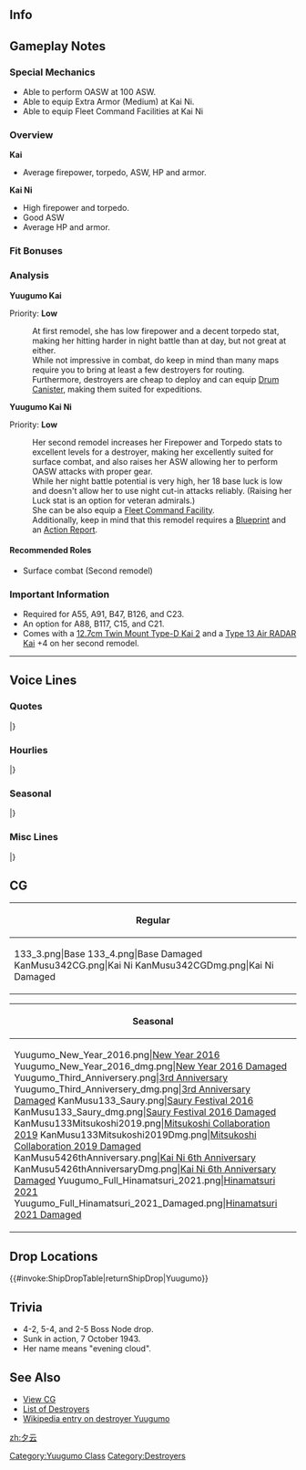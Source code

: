 ==Info==
{{KanmusuInfo|ID=133}}
{{KanmusuInfo|ID=133a}}
{{KanmusuInfo|ID=342}}

==Gameplay Notes==
===Special Mechanics===
* Able to perform OASW at 100 ASW.
* Able to equip Extra Armor (Medium) at Kai Ni.
* Able to equip Fleet Command Facilities at Kai Ni

===Overview===
'''Kai'''
* Average firepower, torpedo, ASW, HP and armor.  

'''Kai Ni'''
* High firepower and torpedo.
* Good ASW
* Average HP and armor.

===Fit Bonuses===
{{:{{BASEPAGENAME}}/Equipment Bonuses}}
{{clear}}

===Analysis===
'''Yuugumo Kai'''

Priority: '''Low'''

:At first remodel, she has low firepower and a decent torpedo stat, making her hitting harder in night battle than at day, but not great at either.
:While not impressive in combat, do keep in mind than many maps require you to bring at least a few destroyers for routing.
:Furthermore, destroyers are cheap to deploy and can equip [[Drum Canister]], making them suited for expeditions.


'''Yuugumo Kai Ni''' 

Priority: '''Low'''
:Her second remodel increases her Firepower and Torpedo stats to excellent levels for a destroyer, making her excellently suited for surface combat, and also raises her ASW allowing her to perform OASW attacks with proper gear.
:While her night battle potential is very high, her 18 base luck is low and doesn't allow her to use night cut-in attacks reliably. (Raising her Luck stat is an option for veteran admirals.)
:She can be also equip a [[Fleet Command Facility]].
:Additionally, keep in mind that this remodel requires a [[Blueprint]] and an [[Action Report]].


====Recommended Roles====
* Surface combat (Second remodel)

===Important Information===
* Required for A55, A91, B47, B126, and C23.
* An option for A88, B117, C15, and C21. 
* Comes with a [[12.7cm Twin Mount Type-D Kai 2]] and a [[Type 13 Air RADAR Kai]] +4 on her second remodel.
----

==Voice Lines==
===Quotes===
{{ShipquoteHeader}}
{{ShipquoteKai
|scenario = Introduction
|origin = 夕雲型一番艦、夕雲、着任しました。提督、甘えてくれても、いいんですよ？
|translation = 1st ship of the Yuugumo-class, Yuugumo, reporting for duty. Admiral, it's fine to depend on me you know?
|audio = Yuugumo-Introduction.ogg
}}
{{ShipquoteKai
|scenario = Introduction
|kai2 = yes
|origin = 改夕雲型一番艦、夕雲、配置に付きました。提督、しっかりに甘えてくれていいんですよ。
|translation = 1st ship of the Remodelled Yuugumo-class, Yuugumo, arriving on station. It's fine to leave everything to me, Admiral.
|audio = YuugumoKaiNi-Intro.mp3
}}
{{ShipquoteKai
|scenario = Library
|origin = 最終量産型艦隊駆逐艦の一番艦。舞鶴生まれよ。
惨敗のミッドウェー海戦が初陣よ。いいじゃない、別に。
あの島への鼠輸送やケ号作戦、南太平洋海戦、キスカ撤退作戦などで奮戦したわ。ふう。
|translation = I'm the first ship of the last mass-produced fleet destroyer class.<ref>The subsequent Akizuki and Shimakaze-classes were not intended for mass production.</ref> I was born in Maizuru.
My first battle was the crushing defeat at Midway. It's fine, I don't mind it.
I did Tokyo Express runs to that island and fought hard in Operation Ke, at the Battle of the Santa Cruz Islands and the Kiska Withdrawal Operation.<ref>'That island' refers to [https://en.wikipedia.org/wiki/Kolombangara Kolombangara] where she ran [https://en.wikipedia.org/wiki/Tokyo_Express Tokyo Express] transport runs (aka 'Nezumi Yuusou'). The [https://en.wikipedia.org/wiki/Battle_of_the_Santa_Cruz_Islands Battle of the Santa Cruz Islands] is known as the Battle of the South Pacific in Japan.</ref> Whew.
|audio = Yuugumo-Library.ogg
}}
{{ShipquoteKai
|scenario = Secretary 1
|origin = 提督、もういらしてたんですか。
|translation = Here so soon, Admiral.
|audio = Yuugumo-Secretary_2.ogg
}}
{{ShipquoteKai
|scenario = Secretary 2
|origin = 提督、一緒に頑張りましょうね。
|translation = Let's work hard together, Admiral.
|audio = Yuugumo-Secretary_1.ogg
}}
{{ShipquoteKai
|scenario = Secretary 3
|origin = はいはい、なんですかぁ？提督といい、巻雲さんといい、スキンシップ大好きですね
|translation = Yes yes, what is it? Both you and Makigumo really love skinship, Admiral.<ref>Skinship (スキンシップ) means a very close physical relationship.</ref>
|audio = Yuugumo-Secretary_3.ogg
}}
{{ShipquoteKai
|scenario = Secretary Idle
|origin = 提督？お疲れなの？夕雲は心配だわ。
|translation = Admiral? Are you tired? I'm worried about you.
|audio = Yuugumo-Idle.ogg
}}
{{ShipquoteKai
|scenario = Secretary (Married)
|origin = 提督ー、少しお休みしたほうが良くないですか？
|translation = Isn't it better if you get some rest, Admiral?
|audio = Yuugumo-Wedding_Line.ogg
}}
{{ShipquoteKai
|scenario = Secretary (Married)
|kai = yes
|origin = 提督ー、少しお休みしたほうが良くないですか？　え、大丈夫？　そぉお？　じゃあ、せめてこれを飲んで。夕雲特製戦闘糧食ドリンクです。元気が出ますよ？　ほら、グっと！
|translation = Isn't it better if you got some rest, Admiral? Eh, you're fine? Really? Then at least drink this. It's my special combat ration drink. It'll perk you right up you know? Come on, gulp it down!
|audio = YuugumoKai-Secretary_Married.ogg
}}
{{ShipquoteKai
|scenario = Wedding
|origin = あ、提督ー、また帽子が曲がってるわ。今やこんな大艦隊の司令官なんだから、ちゃんとしてくださいね。いつでも私が面倒見れるわけじゃ…って、えぇ？　いつまでも面倒見ていいの？　ふぅん、イ・イ・ケ・ド♡
|translation =Ah, your hat is crooked again, Admiral. You're the commander of a large fleet now so please look the part alright. I can't be here to take care of you all the... E-eh? It's fine for me to always take care of you? Humph, Fi~ ne~ th~ en~♡
|audio = Yuugumo-Wedding.ogg
}}
{{ShipquoteKai
|scenario = Player's Score
|origin = 軍令部からの報告です。ご覧になってくださいね。
|translation = It's a report from the Naval General Staff. Please have a look.
|audio = Yuugumo-Looking_At_Scores.ogg
}}
{{ShipquoteKai
|scenario = Joining the Fleet
|origin = 駆逐艦夕雲、本気で行くわ！
|translation = Destroyer Yuugumo, setting out at full force!
|audio = Yuugumo-Joining_A_Fleet.ogg
}}
{{ShipquoteKai
|scenario = Joining the Fleet
|kai2 = yes
|origin = 提督、夕雲、本気で行きます。第十駆逐隊、抜錨！
|translation = I'm going to set out at full force, Admiral. Destroyer Division 10, weigh anchor!
|audio = YuugumoKaiNi-JoinFleet.mp3
}}
{{ShipquoteKai
|scenario = Equipment 1
|origin = ありがたく、使わせて頂きますね。
|translation = My thanks, I'll gladly put this to use.
|audio = Yuugumo-Equipment_2.ogg
}}
{{ShipquoteKai
|scenario = Equipment 2
|origin = 夕雲は改装中。覗かないでね。
|translation = I'm being remodelled. No peeking.
|audio = Yuugumo-Equipment_3.ogg
}}
{{ShipquoteKai
|scenario = Equipment 3
|origin = いただくわ。
|translation = I accept.
|audio = Yuugumo-Equipment_1.ogg
}}
{{ShipquoteKai
|scenario = Supply
|origin = 満たされました。
|translation = I'm satisfied.
|audio = Yuugumo-Supply.ogg
}}
{{ShipquoteKai
|scenario = Docking (Minor Damage)
|origin = お風呂は…、好きよ？
|translation = I like... taking baths you know?
|audio = Yuugumo-Docking_Minor.ogg
}}
{{ShipquoteKai
|scenario = Docking (Major Damage)
|origin = ごめんなさい、長いお風呂かも。ちょっと、疲れが溜まってしまって。
|translation = I'm sorry, I think I need to take a long bath. I've accumulated quite a bit of fatigue.
|audio = Yuugumo-Docking_Major.ogg
}}
{{ShipquoteKai
|scenario = Construction
|origin = 新しい艦が進水するわね。
|translation = A new ship has been launched.
|audio = Yuugumo-Construction.ogg
}}
{{ShipquoteKai
|scenario = Returning from Sortie
|origin = 艦隊が作戦から戻ってきたわ。
|translation = The fleet has returned from the operation.
|audio = Yuugumo-Returning_From_Sortie.ogg
}}
{{ShipquoteKai
|scenario = Starting a Sortie
|origin = 主力オブ主力の夕雲型、出ます！
|translation = The main force of the main forces, Yuugumo-class, heading out!<ref>They were the last class to see serious combat.</ref>
|audio = Yuugumo-Starting_A_Sortie.ogg
}}
{{ShipquoteKai
|scenario = Starting a Battle
|origin = うっふふ、やってきたわね。
|translation = Ufufu, here they come.
|audio = Yuugumo-Battle_Start.ogg
}}
{{ShipquoteKai
|scenario = Attack
|origin = 砲雷撃戦、開始よ。
|translation = Begin combat.
|audio = Yuugumo-Attack.ogg
}}
{{ShipquoteKai
|scenario = Attack
|kai2 = yes
|origin = 敵艦隊、見ゆ。砲、雷撃戦、よーい！いい、全艦、突撃、開始！
|translation = Enemy fleet spotted. Ready for combat! Alright, all ships, charge!
|audio = YuugumoKaiNi-Attack.mp3
}}
{{ShipquoteKai
|scenario = Night Battle Attack
|origin = 面白いように当たるわね。
|translation = I did say this would be interesting.
|audio = Yuugumo-Night_Attack.ogg
}}
{{ShipquoteKai
|scenario = Night Battle
|origin = 巻雲さぁん、夜戦っていうのはこうするのよ。
|translation = This is how you have a night battle, Makigumo-san.
|audio = Yuugumo-Night_Battle.ogg
}}
{{ShipquoteKai
|scenario = MVP
|origin = 提督、私を選んで良かったでしょ？
|translation = Choosing me was a good decision right, Admiral?
|audio = Yuugumo-MVP.ogg
}}
{{ShipquoteKai
|scenario = MVP
|kai2 = yes
|origin = 提督、私を選んで良かったでしょ？もちろん、後悔させないは。ずっと、甘えさせてあげる。
|translation = Aren't you glad that you picked me, Admiral? Of course, there's nothing to regret. You can always depend on me.
|audio = YuugumoKaiNi-MVP.mp3
}}
{{ShipquoteKai
|scenario = Minor Damage 1
|origin = きゃぁ！この程度……、まだやれるわ！
|translation = Kyaah! I won't be stopped... by something like this!
|audio = Yuugumo-Minor_Damage_1.ogg
}}
{{ShipquoteKai
|scenario = Minor Damage 2
|origin = まぁ…、装甲なんて、無いからね…
|translation = Well... I don't really... have any armour...
|audio = Yuugumo-Minor_Damage_2.ogg
}}
{{ShipquoteKai
|scenario = Major Damage
|origin = きゃあぁあ！やってくれたわねぇ…、ば…倍返しなんだから！
|translation = Kyaah! Now you've done it... I... I'll pay you back twofold!
|audio = Yuugumo-Major_Damage.ogg
}}
{{ShipquoteKai
|scenario = Sunk
|origin = あら…私も沈むのね…。提督…、これまで…ありがとう…。ま、た…ね…
|translation = Oh...I'm sinking huh... Thanks for... everything... Admiral... See... you...
|audio = Yuugumo-Sunk.ogg
}}
|} <references/>

{{clear}}

===Hourlies===
{{ShipquoteHeader | type = hourly}}
{{ShipquoteKai
|scenario = 00:00 
|origin = 深夜零時です。夕雲は眠いわ。
|translation = It's midnight. I'm sleepy.
|audio = Ship Voice Yuugumo 00.mp3
}}
{{ShipquoteKai
|scenario = 01:00 
|origin = 午前１時です…。ふぁ～あ……。あら、失礼。
|translation = It's 1am... *yawn*... Oh, excuse me.
|audio = Ship Voice Yuugumo 01.mp3
}}
{{ShipquoteKai
|scenario = 02:00 
|origin = 午前２時になりますよぉ。寝なきゃダメよ。
|translation = It's now 2am. Not sleeping is no good.
|audio = Ship Voice Yuugumo 02.mp3
}}
{{ShipquoteKai
|scenario = 03:00 
|origin = 午前３時です。提督には付き合いきれませんわ……
|translation = It's 3am. I can't leave you alone, Admiral...
|audio = Ship Voice Yuugumo 03.mp3
}}
{{ShipquoteKai
|scenario = 04:00 
|origin = 午前４時よ。こんな時間に来客？
|translation = It's 4am. A visitor at this time?
|audio = Ship Voice Yuugumo 04.mp3
}}
{{ShipquoteKai
|scenario = 05:00 
|origin = 午前５時。誰かと思ったら巻雲さぁん。私が居なくて探しに来たのね。
|translation = 5am. I was wondering who it was. Makigumo-san. You came to find me since I wasn't around huh.
|audio = Ship Voice Yuugumo 05.mp3
}}
{{ShipquoteKai
|scenario = 06:00 
|origin = 午前６時。巻雲さん、こ…これはね、提督と夜通し、さ…作戦を立てていたのよ。
|translation = 6am. Y...you see, Makigumo-san... I was up all night... planning operations with the Admiral.
|audio = Ship Voice Yuugumo 06.mp3
}}
{{ShipquoteKai
|scenario = 07:00 
|origin = 午前７時。では提督、巻雲さんとお部屋に戻りますね。
|translation = 7am. Now then, I'll be heading back to my room with Makigumo-san, Admiral.
|audio = Ship Voice Yuugumo 07.mp3
}}
{{ShipquoteKai
|scenario = 08:00 
|origin = 午前８時。……ふぅ、再び夕雲よ。巻雲さんを説き伏せて納得させるの大変だったわ。
|translation = 8am... Whew, I'm here again. It was really hard to convince Makigumo-san to agree to this.
|audio = Ship Voice Yuugumo 08.mp3
}}
{{ShipquoteKai
|scenario = 09:00 
|origin = 午前９時。提督、ランキングチェックします？おもしろいコメントいれましょうよ。
|translation = 9am. Shall we check the rankings, Admiral? Let's put up a funny comment too.
|audio = Ship Voice Yuugumo 09.mp3
}}
{{ShipquoteKai
|scenario = 09:00
|kai2 = yes
|origin = 午前９時。提督、夕雲の艦隊名は「主力オブ主力」、な感じでお願いしてもいい？頼みますね。
|translation = 9am. Can I ask you to change my fleet name to "Best of the Best", Admiral? Please.
|audio = YuugumoKaiNi-0900.mp3
}}
{{ShipquoteKai
|scenario = 10:00 
|origin = 午前１０時。第一艦隊のネーミング、変えてみたらどう？
|translation = 10am. How about changing the name of the first fleet?
|audio = Ship Voice Yuugumo 10.mp3
}}
{{ShipquoteKai
|scenario = 11:00 
|origin = 午前１１時。おもしろい艦隊名だと何気に運営にチェックされるらしいわよ？迷惑ね。
|translation = 11am. It was an interesting fleet name but the admins picked it up you know? What a pain.
|audio = Ship Voice Yuugumo 11.mp3
}}
{{ShipquoteKai
|scenario = 12:00 
|origin = お昼の１２時よ。夕雲にご馳走してくれてもいいのよ？
|translation = It's 12 noon. It's fine to treat me to something you know?
|audio = Ship Voice Yuugumo 12.mp3
}}
{{ShipquoteKai
|scenario = 13:00 
|origin = 午後１時。ん～食べたら眠くなるわね。って昨日、夕雲寝てないじゃない！
|translation = 1pm. Mmm~ I get sleepy after eating huh. Wait a minute, I didn't sleep at all last night!
|audio = Ship Voice Yuugumo 13.mp3
}}
{{ShipquoteKai
|scenario = 14:00 
|origin = 午後２時です。ほんと眠くなぁい？お昼の睡眠は脳の活性化にいいと聞くけど。
|translation = It's 2pm. You really aren't sleepy? I heard an afternoon nap is good for invigorating your brain.
|audio = Ship Voice Yuugumo 14.mp3
}}
{{ShipquoteKai
|scenario = 15:00 
|origin = 午後３時。提督、ランキング更新されたかな？見てみましょ。
|translation = 3pm. Have the rankings refreshed, Admiral? Let's take a look.
|audio = Ship Voice Yuugumo 15.mp3
}}
{{ShipquoteKai
|scenario = 16:00 
|origin = 午後４時、少し日が傾いてきたわね。
|translation = 4pm. The sun has started to sink a little.
|audio = Ship Voice Yuugumo 16.mp3
}}
{{ShipquoteKai
|scenario = 17:00 
|origin = 午後５時かぁ。今日一番活躍した艦娘は誰かしら？んもう、当然夕雲よね。
|translation = 5pm huh. I wonder who the best shipgirl today was? Jeez, of course it's me.
|audio = Ship Voice Yuugumo 17.mp3
}}
{{ShipquoteKai
|scenario = 18:00 
|origin = 午後６時。提督と二人きりのディナー、楽しみね。
|translation = 6pm. I'm looking forward to dinner with just the two of us, Admiral.
|audio = Ship Voice Yuugumo 18.mp3
}}
{{ShipquoteKai
|scenario = 19:00 
|origin = 午後７時。今日のディナーは夕雲が作ってあげましょうか！
|translation = 7pm. Shall I make today's dinner!?
|audio = Ship Voice Yuugumo 19.mp3
}}
{{ShipquoteKai
|scenario = 20:00 
|origin = 午後８時。提督、美味しい？美味しい？
|translation = 8pm. Is it delicious, Admiral? Well?
|audio = Ship Voice Yuugumo 20.mp3
}}
{{ShipquoteKai
|scenario = 21:00 
|origin = 午後９時です。あ、巻雲さんが隙間から見てる。提督ごめんなさい、すぐ戻るわね
|translation = It's 9pm. Ah, Makigumo-san is peeking through the gap. Sorry Admiral, I'll be back soon.
|audio = Ship Voice Yuugumo 21.mp3
}}
{{ShipquoteKai
|scenario = 22:00 
|origin = 午後１０時。そろそろお風呂に入らなくていいの？
|translation = 10pm. Isn't it time to go take a bath?
|audio = Ship Voice Yuugumo 22.mp3
}}
{{ShipquoteKai
|scenario = 23:00 
|origin = 午後１１時かぁ。提督、今日は、早く寝ましょ。
|translation = 11pm huh. Let's go to bed early today, Admiral.
|audio = Ship Voice Yuugumo 23.mp3
}}
|} <references/>

{{clear}}

===Seasonal===
{{SeasonalHeaderOld}}
{{SeasonalQuote
|scenario = [[Seasonal/Hinamatsuri_2016|Hinamatsuri 2016]]
|origin = うっふふ〜♪提督、雛人形可愛いですね。私も巻雲や風雲と主力オブ主力三人官女とか…提督、似合いませんか？そう？
|translation =	Ufufu~♪ The Hina dolls are cute, Admiral. Don’t you think… that Makigumo, Kazagumo and I would make the best of the best three court ladies? Really?<ref>The [https://en.wikipedia.org/wiki/Hinamatsuri#Second_platform three court ladies] are found on the 2nd platform of the Hinamatsuri display.</ref>
|audio = Yuugumo_Peach_2016_Sec1.ogg
|notes = 
}}
{{SeasonalQuote
|scenario = [[Seasonal/White_Day_2016|White Day 2016]]
|origin = 提督、これを夕雲に？お裾分けかしら…うふふ、ありがとう。頂くわ。
|translation =	Is this for me, Admiral? I wonder if I should share… Ufufu, thank you. I accept.
|audio = Yuugumo_White_Day_2016.ogg
|notes = 
}}
{{SeasonalQuote
|scenario = [[Seasonal/Coming_of_Spring_2016|Spring 2016]]
|origin = うふふ、もうすぐ春。いい季節になりました。夕雲型でお花見オブお花見にまいりましょう。
|translation =	Ufufu, it’s almost spring. It’s going to be a nice season. Let’s go have a grand Yuugumo-class cherry blossom viewing.
|audio = Yuugumo_Spring_2016_Sec1.mp3
|notes = 
}}
{{SeasonalQuote
|scenario = [[Seasonal/Third_Anniversary|3rd Anniversary]]
|origin = 提督、三周年だそうです。うふふ、提督、これからも一緒に頑張りましょうね。
|translation =	It’s the 3rd Anniversary, Admiral. Ufufu, let’s continue to work hard together.
|audio = Yuugumo_3rd_Anniversary_Sec1.mp3
|notes = 
}}
{{SeasonalQuote
|scenario = [[Seasonal/Rainy_Season_2016|Rainy Season 2016]]
|origin = あら、うふふぅ♪巻雲さん、なんです？そのてるてる坊主は、少しユニーク過ぎますね。貸してみて...ほら、これはかわいいくないかしら？
|translation =	Oh, ufufu♪ What’s that, Makigumo? That teruteru bouzu looks a bit unique. Give it here… Now, isn’t it cuter like this?
|audio = Yuugumo_Rainy_Season_2016_Sec1.mp3
|notes = 
}}
{{SeasonalQuote
|scenario = [[Seasonal/Summer_2016|Midsummer 2016]]
|origin = いやね、秋雲さん、止めなさい。もう…あまりじろじろ見ないでね。頼みますよ？
|translation =	No, stop that, Akigumo. Jeez… don’t stare so much. Please?
|audio = Yuugumo_Sec1_Midsummer_2016.ogg
|notes = 
}}
{{SeasonalQuote
|scenario = [[Seasonal/Autumn_2016|Autumn 2016]]
|origin = 秋か~。この季節は、あまり南方へは行きたくないわね。風雲さん、磯風さんも、あなたたちは、いつも元気ね。
|translation =	It’s autumn. I don’t really want to go south during this time of year. Kazagumo, Isokaze; both of you look well.<ref>She was sunk in October at [https://en.wikipedia.org/wiki/Battle_of_Vella_Lavella_(naval) the Battle of Vella Lavella].</ref>
|audio = Yuugumo_Autumn_2016_Sec1.mp3
|notes = 
}}
{{SeasonalQuote
|scenario = [[Seasonal/Saury_2016|Saury Festival 2016]]
|origin = うふふ…漁師さんたちの支援ね。任せて。そういうのは得意なの。さぁ、秋雲さん、絵ばっかり描いてないで、お仕事よ。
|translation =	Ufufu… supporting the fishermen. Leave it to me. I’m good at that sort of work. Come on, Akigumo; stop drawing, we’ve got work to do.
|audio = Yuugumo_Sec1_Saury_2016.mp3
|notes = 
}}
{{SeasonalQuote
|scenario = [[Seasonal/Late_Autumn_2017|Late Autumn 2017]]
|origin = ふぇ、そうね。少し肩の荷が下りたような。この季節は、そんな不思議な気持ちになります。なに提督？そう、やさしのね。
|translation =	Whew, yes. It feels like a weight has been lifted off my shoulders. This season brings strange feelings for me. What is it, Admiral? I see, you’re so kind.
|audio = Yuugumo_Late_Autumn_2017_Sec1.mp3
|notes = 
}}
{{SeasonalQuote
|scenario = [[Seasonal/Christmas_2016|Christmas 2016]]
|origin = 提督、どうぞ飲んで下さい。今日はクリスマス。今日くらいは少し羽目をはずしたって、夕雲は怒りませんよ？ふふ、仕方ない子♪
|translation =	Please have a drink, Admiral. Today is Chrismas. I won’t get angry if you cut loose just for today alright? Fufu, you’re so spoiled♪
|audio = Yuugumo_Christmas_2016_Sec1.mp3
|notes = 
}}
{{SeasonalQuote
|scenario = [[Seasonal/End_of_Year_2016|End of Year 2016]]
|origin = さぁ、夕雲型のみんなさん、大掃除の季節です。主力オブ主力の働き今こそ見せるときです。はい、雑巾を巻雲さんの受けと手ね。
|translation = Now, all of you Yuugumo-class, it’s the time of year for spring cleaning. Now is the time to show what the best of the main forces can do. So, go get your dust cloths from Makigumo.
|audio = Yuugumo_End_Of_Year_2016_Sec1.mp3
|notes = 
}}
{{SeasonalQuote
|scenario = [[Seasonal/New_Year_2017|New Year 2017]]
|origin = 謹賀新年です、提督。夕雲型全駆逐艦を代表して、夕雲、新年のご挨拶を申しあげます。さあ、お屠蘇をいただきましょう。
|translation =	Happy New Year, Admiral. I’ve come to wish you a Happy New Year as the representative of all the Yuugumo-class destroyers. Now, let’s have some toso.<ref>Toso is a spiced sake drunk during New Years.</ref>
|audio = Yuugumo_New_Year_2017_sec1.mp3
|notes = 
}}
{{SeasonalQuote
|scenario = [[Seasonal/Setsubun_2017|Setsubun 2017]]
|origin = 節分おぶ節分です。夕雲型を今年も鬼は…あぁ、私？うふふ。いいはよ。さあみんな、投げてきて。
|translation =	It’s the very best Setsubun. The Oni for the Yuugumo-class this year is… Ah, me? Ufufu. That’s fine. Now everyone, go ahead and throw it.
|audio = Yuugumo_Setsubun_2017.mp3
|notes = 
}}
{{SeasonalQuote
|scenario = [[Seasonal/Valentine%27s_Day_2017|Valentine’s Day 2017]]
|origin = うふふ。さあ、でーきた！夕雲特製、本命オブ本命なチョコレート。あとは、いつ、どうやってお渡しするか。ふむ、考えるわねぇ。
|translation =	Ufufu. There, it’s done! My special Super Love Chocolate. Now, I wonder when and how should I hand it over. Hmm, I’ll have to think about that.
|audio = Yuugumo_Valentine_Sec1.ogg
|notes = 
}}
{{SeasonalQuote
|scenario = [[Seasonal/Fourth_Anniversary|4th Anniversary]]
|origin = 提督、なんてことでしょう。艦隊は四周年でそうです。提督、これからも夕雲型と一緒に…うふふ、夕雲と一緒に頑張りましょうね？
|translation =	My goodness, Admiral. It’s the fleet’s 4th Anniversary. Admiral, please work hard with the Yuugumo-class…. Ufufu, with me from now on alright?
|audio = Yuugumo_4th_Anniversary_Sec1_2017.mp3
|notes = 
}}
{{SeasonalQuote
|scenario = [[Seasonal/Early_Summer_2017|Early Summer 2017]]
|origin = ふわぁー。少し長袖は暑く成って来たをね。えぇ、夏季第四種軍装？そうね、その季節ね。
|translation =	Whew, it’s gotten a bit too hot for long sleeves. Eh, Type 4 Summertime Equipment? That’s right, it’s the time of year for that.<ref>A reference to the different [https://ja.wikipedia.org/wiki/%E8%BB%8D%E6%9C%8D_(%E5%A4%A7%E6%97%A5%E6%9C%AC%E5%B8%9D%E5%9B%BD%E6%B5%B7%E8%BB%8D) uniforms] worn by the IJN. There were only 3 types.</ref>
|audio = Yuugumo_Sec1_Summer_2017.mp3
|notes = 
}}
{{SeasonalQuote
|scenario = [[Seasonal/Late_Autumn_2018|Late Autumn 2018]]
|origin = あら、提督、どうされましたか？凍えてましたね。肌寒いのですか？えへぇ、仕方ないですね。夕雲に、もう少し寄り添ってくださいな。どう？
|translation =	Oh, Admiral, what's the matter? You look frozen. Are you feeling cold? Ehe, it can't be helped then. You can cuddle with me a bit more. How's that?
|audio = Yuugumo_Late_Autumn_2018_Sec2.mp3
|notes = Secretary 2
}}
{{SeasonalQuote
|scenario = [[Seasonal/Hinamatsuri_2021|Hinamatsuri 2021]]
|origin =みんなさん、ありがとうございます。準備は万端ですね？ 
|translation =	Everyone, thank you very much. Everything is all set now, right? 
|audio = Yuugumo_Hinamatsuri_2021_Secretary_2.mp3
|notes =Secretary 2
}}
{{SeasonalQuote
|scenario = [[Seasonal/Eighth_Anniversary|8th Anniversary]]
|origin = 提督、ついに八周年だそうです。うふふ。提督、これからも夕雲たちと一緒に頑張りましょうね。
|translation =	Admiral, it looks like it's the 8th Anniversary. Ufufu. Admiral, please continue to work hard with me and everyone else.
|audio = Yuugumo_8th Anniversary_Secretary_1.mp3
|notes = 
}}
|}<references/>

{{clear}}

===Misc Lines===
{{SeasonalHeaderOld}}
{{SeasonalQuote
|scenario = [[Fall 2019 Event]]
|origin = さあ、このへんで主力オブ主力の戦い方、見せてあげるわ。夕雲、両舷一杯、突撃よ！
|translation =	Now, let me show you how the best of the best fights. Yuugumo, full speed ahead, attack!
|audio = Ship_Voice_Yuugumo_Kai_Ni_Fall_2019_Event_Friend_Fleet_1.mp3
|notes = Kai Ni Friend Fleet
}}
{{SeasonalQuote
|scenario = [[Spring_2021_Event#Friend_Fleet_Voice_Lines|Spring 2021 Event]]
|origin = これより友軍艦隊を援護します。皆さん、続いてください。 
|translation =	We'll now support the friendly fleets. Everyone, please follow my lead. 
|audio = Ship_Voice_Yuugumo_Kai_Ni_Spring_2021_Event_Friend_Fleet_1.mp3
|notes = Kai Ni Friend Fleet 1
}}
{{SeasonalQuote
|scenario = [[Spring_2021_Event#Friend_Fleet_Voice_Lines|Spring 2021 Event]]
|origin = 第十駆逐隊、戦場海域に到達。これより友軍を援護します。十駆、突入します！ 
|translation =	The 10th Destroyer Division has arrived at the operation area. We'll now support the friendly forces. DesDiv10, charge! 
|audio = Ship_Voice_Yuugumo_Kai_Ni_Spring_2021_Event_Friend_Fleet_2.mp3
|notes = Kai Ni Friend Fleet 2
}}
|}<references/>

{{clear}}

==CG==
{| class="mw-collapsible mw-collapsed wikitable" style="width: 100%;"
!Regular
|-
|<gallery>
133_3.png|Base
133_4.png|Base Damaged
KanMusu342CG.png|Kai Ni
KanMusu342CGDmg.png|Kai Ni Damaged
</gallery>
|}

{| class="mw-collapsible mw-collapsed wikitable" style="width: 100%;"
!Seasonal
|-
|<gallery>
Yuugumo_New_Year_2016.png|[[Seasonal/New_Year_2016|New Year 2016]]
Yuugumo_New_Year_2016_dmg.png|[[Seasonal/New_Year_2016|New Year 2016 Damaged]]
Yuugumo_Third_Anniversery.png|[[Seasonal/Third_Anniversary|3rd Anniversary]]
Yuugumo_Third_Anniversery_dmg.png|[[Seasonal/Third_Anniversary|3rd Anniversary Damaged]]
KanMusu133_Saury.png|[[Seasonal/Saury_2016|Saury Festival 2016]]
KanMusu133_Saury_dmg.png|[[Seasonal/Saury_2016|Saury Festival 2016 Damaged]]
KanMusu133Mitsukoshi2019.png|[[Seasonal/Hinamatsuri_2019|Mitsukoshi Collaboration 2019]]
KanMusu133Mitsukoshi2019Dmg.png|[[Seasonal/Hinamatsuri_2019|Mitsukoshi Collaboration 2019 Damaged]]
KanMusu5426thAnniversary.png|[[Seasonal/Sixth_Anniversary|Kai Ni 6th Anniversary]]
KanMusu5426thAnniversaryDmg.png|[[Seasonal/Sixth_Anniversary|Kai Ni 6th Anniversary Damaged]]
Yuugumo_Full_Hinamatsuri_2021.png|[[Seasonal/Hinamatsuri_2021|Hinamatsuri 2021]]
Yuugumo_Full_Hinamatsuri_2021_Damaged.png|[[Seasonal/Hinamatsuri_2021|Hinamatsuri 2021 Damaged]]
</gallery>
|}

==Drop Locations==
{{#invoke:ShipDropTable|returnShipDrop|Yuugumo}}

==Trivia==
*4-2, 5-4, and 2-5 Boss Node drop.
*Sunk in action, 7 October 1943.
*Her name means "evening cloud".

==See Also==
*[[{{PAGENAMEE}}/Gallery|View {{PAGENAME}} CG]]
*[[EliteDD|List of Destroyers]]
*[[wikipedia:Japanese_destroyer_Yūgumo_(1941)|Wikipedia entry on destroyer Yuugumo]]

{{shiplist}}

[[Category:Yuugumo Class]]
[[Category:Destroyers]]
[[zh:夕云]]